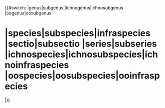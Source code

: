 {{#switch:{{lc:{{taxonomy/{{{1}}}|machine code=rank}}}}
|genus|subgenus
|ichnogenus|ichnosubgenus
|oogenus|oosubgenus
=''{{1X|1={{taxonomy/{{{1}}}|machine code=plain_link_text}}}}''
|species|subspecies|infraspecies
|sectio|subsectio
|series|subseries
|ichnospecies|ichnosubspecies|ichnoinfraspecies
|oospecies|oosubspecies|ooinfraspecies
=''{{1x|1={{{1|}}}}}''
|{{taxonomy/{{{1}}}|machine code=link_target}}}}<noinclude>{{documentation}}</noinclude>